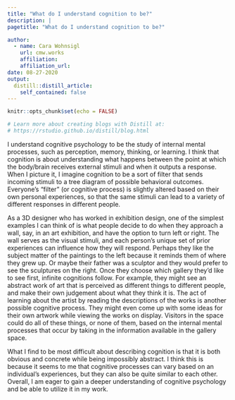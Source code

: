 ```yaml
---
title: "What do I understand cognition to be?"
description: |
pagetitle: "What do I understand cognition to be?"

author:
  - name: Cara Wohnsigl 
    url: cmw.works
    affiliation: 
    affiliation_url: 
date: 08-27-2020
output:
  distill::distill_article:
    self_contained: false
---
```


```r
knitr::opts_chunk$set(echo = FALSE)

# Learn more about creating blogs with Distill at:
# https://rstudio.github.io/distill/blog.html

```

I understand cognitive psychology to be the study of internal mental processes, such as perception, memory, thinking, or learning. I think that cognition is about understanding what happens between the point at which the body/brain receives external stimuli and when it outputs a response. When I picture it, I imagine cognition to be a sort of filter that sends incoming stimuli to a tree diagram of possible behavioral outcomes. Everyone’s “filter” (or cognitive process) is slightly altered based on their own personal experiences, so that the same stimuli can lead to a variety of different responses in different people.

  As a 3D designer who has worked in exhibition design, one of the simplest examples I can think of is what people decide to do when they approach a wall, say, in an art exhibition, and have the option to turn left or right. The wall serves as the visual stimuli, and each person’s unique set of prior experiences can influence how they will respond. Perhaps they like the subject matter of the paintings to the left because it reminds them of where they grew up. Or maybe their father was a sculptor and they would prefer to see the sculptures on the right. Once they choose which gallery they’d like to see first, infinite cognitions follow. For example, they might see an abstract work of art that is perceived as different things to different people, and make their own judgement about what they think it is. The act of learning about the artist by reading the descriptions of the works is another possible cognitive process. They might even come up with some ideas for their own artwork while viewing the works on display. Visitors in the space could do all of these things, or none of them, based on the internal mental processes that occur by taking in the information available in the gallery space.
  
  What I find to be most difficult about describing cognition is that it is both obvious and concrete while being impossibly abstract. I think this is because it seems to me that cognitive processes can vary based on an individual’s experiences, but they can also be quite similar to each other. Overall, I am eager to gain a deeper understanding of cognitive psychology and be able to utilize it in my work.

